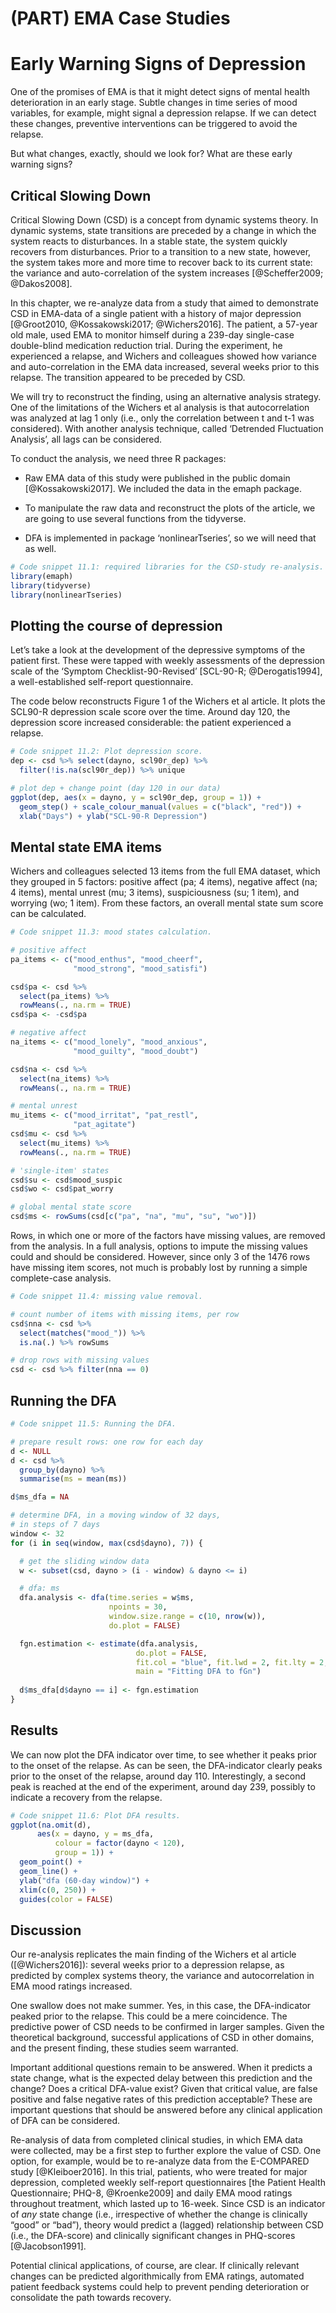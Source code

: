 # (PART) EMA Case Studies {-}

# Early Warning Signs of Depression {#csd}

One of the promises of EMA is that it might detect signs of mental health
deterioration in an early stage. Subtle changes in time series of mood variables,
for example, might signal a depression relapse. If we can detect these
changes, preventive interventions can be triggered to avoid the relapse.

But what changes, exactly, should we look for? What are these early warning
signs?


## Critical Slowing Down

Critical Slowing Down (CSD) is a concept from dynamic systems theory. In
dynamic systems, state transitions are preceded by a change in which the system
reacts to disturbances. In a stable state, the system quickly recovers from
disturbances. Prior to a transition to a new state, however, the system takes
more and more time to recover back to its current state: the variance and auto-correlation of the system increases [@Scheffer2009; @Dakos2008]. 

In this chapter, we re-analyze data from a study that aimed to demonstrate CSD
in EMA-data of a single patient with a history of major depression [@Groot2010,
@Kossakowski2017; @Wichers2016]. The patient, a 57-year old male, used EMA to monitor himself during a 239-day single-case double-blind medication reduction trial. During the experiment, he experienced a relapse, and Wichers and colleagues showed how variance and auto-correlation in the EMA data increased, several weeks prior to this relapse. The transition appeared to be preceded by CSD.

We will try to reconstruct the finding, using an alternative analysis strategy. One of the limitations of the Wichers et al analysis is that autocorrelation was analyzed at lag 1 only (i.e., only the correlation between t and t-1 was considered). With another analysis technique, called 'Detrended Fluctuation Analysis', all lags can be considered. 

To conduct the analysis, we need three R packages: 

- Raw EMA data of this study were published in the public domain
[@Kossakowski2017]. We included the data in the emaph package.

- To manipulate the raw data and reconstruct the plots of the article, we are
going to use several functions from the tidyverse.

- DFA is implemented in package 'nonlinearTseries', so we will need that as well.

```r
# Code snippet 11.1: required libraries for the CSD-study re-analysis.
library(emaph)
library(tidyverse)
library(nonlinearTseries)
```


## Plotting the course of depression 

Let's take a look at the development of the depressive symptoms of the patient first. These were tapped with weekly assessments of the depression scale of the 'Symptom Checklist-90-Revised' [SCL-90-R; @Derogatis1994], a well-established self-report questionnaire.

The code below reconstructs Figure 1 of the Wichers et al article. It plots the SCL90-R depression scale score over the time. Around day 120, the depression score increased considerable: the patient experienced a relapse.

```r
# Code snippet 11.2: Plot depression score.
dep <- csd %>% select(dayno, scl90r_dep) %>%
  filter(!is.na(scl90r_dep)) %>% unique

# plot dep + change point (day 120 in our data)
ggplot(dep, aes(x = dayno, y = scl90r_dep, group = 1)) +
  geom_step() + scale_colour_manual(values = c("black", "red")) +
  xlab("Days") + ylab("SCL-90-R Depression")
```


## Mental state EMA items

Wichers and colleagues selected 13 items from the full EMA dataset, which they grouped in 5 factors: positive affect (pa; 4 items), negative affect (na; 4
items), mental unrest (mu; 3 items), suspiciousness (su; 1 item), and worrying
(wo; 1 item). From these factors, an overall mental state sum score can be calculated.

```r
# Code snippet 11.3: mood states calculation.

# positive affect
pa_items <- c("mood_enthus", "mood_cheerf",
              "mood_strong", "mood_satisfi")

csd$pa <- csd %>%
  select(pa_items) %>%
  rowMeans(., na.rm = TRUE)
csd$pa <- -csd$pa

# negative affect
na_items <- c("mood_lonely", "mood_anxious",
              "mood_guilty", "mood_doubt")

csd$na <- csd %>%
  select(na_items) %>%
  rowMeans(., na.rm = TRUE)

# mental unrest
mu_items <- c("mood_irritat", "pat_restl",
              "pat_agitate")
csd$mu <- csd %>%
  select(mu_items) %>%
  rowMeans(., na.rm = TRUE)

# 'single-item' states
csd$su <- csd$mood_suspic
csd$wo <- csd$pat_worry

# global mental state score
csd$ms <- rowSums(csd[c("pa", "na", "mu", "su", "wo")])
```

Rows, in which one or more of the factors have missing values, are removed from the analysis. In a full analysis, options to impute the missing values could and should be considered. However, since only 3 of the 1476 rows have missing item scores, not much is probably lost by running a simple complete-case analysis.

```r
# Code snippet 11.4: missing value removal.

# count number of items with missing items, per row
csd$nna <- csd %>%
  select(matches("mood_")) %>%
  is.na(.) %>% rowSums

# drop rows with missing values
csd <- csd %>% filter(nna == 0)
```


## Running the DFA

```r
# Code snippet 11.5: Running the DFA.

# prepare result rows: one row for each day
d <- NULL
d <- csd %>% 
  group_by(dayno) %>%
  summarise(ms = mean(ms))

d$ms_dfa = NA

# determine DFA, in a moving window of 32 days,
# in steps of 7 days
window <- 32
for (i in seq(window, max(csd$dayno), 7)) {

  # get the sliding window data
  w <- subset(csd, dayno > (i - window) & dayno <= i)

  # dfa: ms
  dfa.analysis <- dfa(time.series = w$ms,
                      npoints = 30,
                      window.size.range = c(10, nrow(w)),
                      do.plot = FALSE)

  fgn.estimation <- estimate(dfa.analysis,
                            do.plot = FALSE,
                            fit.col = "blue", fit.lwd = 2, fit.lty = 2,
                            main = "Fitting DFA to fGn")
  
  d$ms_dfa[d$dayno == i] <- fgn.estimation
}
```



## Results

We can now plot the DFA indicator over time, to see whether it peaks prior to the onset of the relapse. As can be seen, the DFA-indicator clearly peaks prior to the onset of the relapse, around day 110. Interestingly, a second peak is reached at the end of the experiment, around day 239, possibly to indicate a recovery from the relapse. 


```r
# Code snippet 11.6: Plot DFA results.
ggplot(na.omit(d),
      aes(x = dayno, y = ms_dfa, 
          colour = factor(dayno < 120), 
          group = 1)) +
  geom_point() +
  geom_line() + 
  ylab("dfa (60-day window)") + 
  xlim(c(0, 250)) + 
  guides(color = FALSE)
```


## Discussion

Our re-analysis replicates the main finding of the Wichers et al article ([@Wichers2016]): several weeks prior to a depression relapse, as predicted by complex systems theory, the variance and autocorrelation in EMA mood ratings increased.

One swallow does not make summer. Yes, in this case, the DFA-indicator peaked prior to the relapse. This could be a mere coincidence. The predictive power of CSD needs to be confirmed in larger samples. Given the theoretical background, successful applications of CSD in other domains, and the present finding, these studies seem warranted.

Important additional questions remain to be answered. When it predicts a state change, what is the expected delay between this prediction and the change? Does a critical DFA-value exist? Given that critical value, are false positive and false negative rates of this prediction acceptable? These are important questions that should be answered before any clinical application of DFA can be considered.  

Re-analysis of data from completed clinical studies, in which EMA data were collected, may be a first step to further explore the value of CSD. One option, for example, would be to re-analyze data from the E-COMPARED study [@Kleiboer2016]. In this trial, patients, who were treated for major depression, completed weekly self-report questionnaires [the Patient Health Questionnaire; PHQ-8, @Kroenke2009] and daily EMA mood ratings throughout treatment, which lasted up to 16-week. Since CSD is an indicator of *any* state change (i.e., irrespective of whether the change is clinically "good" or "bad"), theory would predict a (lagged) relationship between CSD (i.e., the DFA-score) and clinically significant changes in PHQ-scores [@Jacobson1991].

Potential clinical applications, of course, are clear. If clinically relevant changes can be predicted algorithmically from EMA ratings, automated patient feedback systems could help to prevent pending deterioration or consolidate the path towards recovery.    




